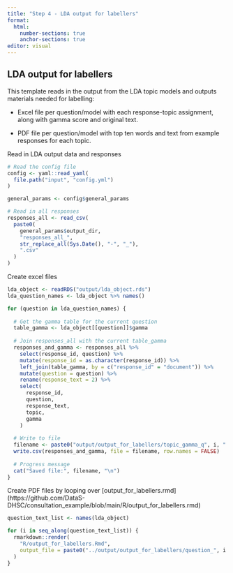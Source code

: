 ```yaml
---
title: "Step 4 - LDA output for labellers"
format: 
  html:
    number-sections: true
    anchor-sections: true
editor: visual
---
```


## LDA output for labellers

This template reads in the output from the LDA topic models and outputs materials needed for labelling:

-   Excel file per question/model with each response-topic assignment, along with gamma score and original text.

-   PDF file per question/model with top ten words and text from example responses for each topic.

Read in LDA output data and responses

```r
# Read the config file
config <- yaml::read_yaml(
  file.path("input", "config.yml")
)

general_params <- config$general_params

# Read in all responses
responses_all <- read_csv(
  paste0(
    general_params$output_dir,
    "responses_all_",
    str_replace_all(Sys.Date(), "-", "_"),
    ".csv"
  )
)
```

Create excel files

```r
lda_object <- readRDS("output/lda_object.rds")
lda_question_names <- lda_object %>% names()

for (question in lda_question_names) {
  
  # Get the gamma table for the current question
  table_gamma <- lda_object[[question]]$gamma
  
  # Join responses_all with the current table_gamma
  responses_and_gamma <- responses_all %>%
    select(response_id, question) %>% 
    mutate(response_id = as.character(response_id)) %>%
    left_join(table_gamma, by = c("response_id" = "document")) %>%
    mutate(question = question) %>% 
    rename(response_text = 2) %>% 
    select(
      response_id,
      question,
      response_text,
      topic,
      gamma
    )
  
  # Write to file
  filename <- paste0("output/output_for_labellers/topic_gamma_q", i, ".csv")
  write.csv(responses_and_gamma, file = filename, row.names = FALSE)
  
  # Progress message
  cat("Saved file:", filename, "\n")
}
```

Create PDF files by looping over \[output_for_labellers.rmd\](https://github.com/DataS-DHSC/consultation_example/blob/main/R/output_for_labellers.rmd)

```r
question_text_list <- names(lda_object)

for (i in seq_along(question_text_list)) {
  rmarkdown::render(
    "R/output_for_labellers.Rmd",
    output_file = paste0("../output/output_for_labellers/question_", i ,".pdf")
  )
}
```
